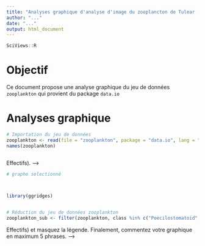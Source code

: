 ```yaml
---
title: "Analyses graphique d'analyse d'image du zooplancton de Tulear (Madagascar)"
author: "..."
date: "..."
output: html_document
---
```


```r
SciViews::R
```

# Objectif

Ce document propose une analyse graphique du jeu de données `zooplankton` qui provient du package `data.io`

# Analyses graphique

<!--- 
Importez le jeu de données `zooplankton` depuis le package `data.io` et assignez le à `zooplankton`. 
Cette étape est réalisée pour vous ci-dessous 
--->

```r
# Importation du jeu de données
zooplankton <- read(file = "zooplankton", package = "data.io", lang = "fr")
names(zooplankton)
```

<!--- Consignes
Réalisez quatres histogrammes pour visualiser la distribution du diamètre du cercle équivalent (`ecd`) en utilisant les nombres de classes suivantes suivantes : 10, 25, 40 et 55.

bonus : n'hésitez pas à essayer de combiner ces 4 graphiques en graphique multiple avec la fonction combine_chart()
--->

```r

```

<!--- Consignes
Parmi les 4 graphiques précédents, sélectionnez celui que vous jugez le plus pertinent et commentez le en maximum 3 phrases. Modifiez le nom de l'axe des ordonnées (count --> Effectifs).
--->


```r
# graphe selectionné

```

<!--- Consignes
Réaliser à présent un graphique de densité pour visualiser la distribution du périmètre (`perimeter`) et commentez-le en 5 phrases maximum.
--->

```r

```

<!--- Consignes
Réalisez un diagramme en violon de l'aire (`area`) par classe (`class`) avec de la couleur pour chaque classe. Assurez-vous que la légende ne soit pas visible sur le graphique et que les classes soient lisibles. Commentez celui-ci en maximum 5 phrases. 
--->

```r

```

<!--- Consinges
Reproduisez le même graphique que le précédant mais cette fois-ci en utilisant la fonction `geom_density_ridges()` du packages `ggridges`. Commentez celui-ci en maximum 5 phrases. 
--->

```r
library(ggridges)
 
```

<!---
A partir du jeu de données `zooplakton`, créez `zooplakton_sub` qui ne contiendra que les classes suivantes : "Poecilostomatoid", "Calanoid", "Cyclopoid", "Harpacticoid". 
Cette étape est réalisée pour vous ci-dessous 
--->

```r
# Réduction du jeu de données zooplankton
zooplankton_sub <- filter(zooplankton, class %in% c("Poecilostomatoid", "Calanoid", "Cyclopoid", "Harpacticoid"))
```

<!--- Consignes
En utilisant le jeu de données `zooplakton_sub`, réalisez un histogramme pour visualiser le diamètre de feret (`feret`) en utilisant un découpage de 25. Créez un graphique en facette en utilisant la classe (`class`). Pour chaque classe, l'histogramme doit être présentée sur un histogramme grisé représentant l'ensemble des données. Modifiez le nom de l'axe des ordonnées (count --> Effectifs) et masquez la légende. Finalement, commentez votre graphique en maximum 5 phrases. 
--->

```r

```

<!--- Consinges
C'est maintenant à vous de jouez. A partir des `19 variables` du jeu de données `zooplacton_sub`, réalisez et commentez deux nouveaux graphiques permettant d'analyser la distribution d'une variable. Utilisez deux géométries différente et une variable facteur dans au moins un des deux graphiques. 
--->

```r

```

```r

```

